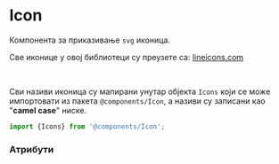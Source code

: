 

<Meta title="Components/Icon" component={Icon} decorators={[withKnobs]}/>

# Icon

Компонента за приказивање `svg` иконица.

Све иконице у овој библиотеци су преузете са: [lineicons.com](https://lineicons.com/icons/)

<br />

<IconGallery>
  <IconItem name="add-files"><Icon icon="add-files" /></IconItem>
  <IconItem name="archive"><Icon icon="archive" /></IconItem>
  <IconItem name="arrow-left"><Icon icon="arrow-left" /></IconItem>
  <IconItem name="arrow-right"><Icon icon="arrow-right" /></IconItem>
  <IconItem name="backward"><Icon icon="backward" /></IconItem>
  <IconItem name="bold"><Icon icon="bold" /></IconItem>
  <IconItem name="bookmark"><Icon icon="bookmark" /></IconItem>
  <IconItem name="calculator"><Icon icon="calculator" /></IconItem>
  <IconItem name="calendar"><Icon icon="calendar" /></IconItem>
  <IconItem name="checkmark"><Icon icon="checkmark" /></IconItem>
  <IconItem name="chevron-left"><Icon icon="chevron-left" /></IconItem>
  <IconItem name="chevron-right"><Icon icon="chevron-right" /></IconItem>
  <IconItem name="clipboard"><Icon icon="clipboard" /></IconItem>
  <IconItem name="close"><Icon icon="close" /></IconItem>
  <IconItem name="code"><Icon icon="code" /></IconItem>
  <IconItem name="coffee-cup"><Icon icon="coffee-cup" /></IconItem>
  <IconItem name="cog"><Icon icon="cog" /></IconItem>
  <IconItem name="creative-commons"><Icon icon="creative-commons" /></IconItem>
  <IconItem name="cut"><Icon icon="cut" /></IconItem>
  <IconItem name="download"><Icon icon="download" /></IconItem>
  <IconItem name="eraser"><Icon icon="eraser" /></IconItem>
  <IconItem name="eye"><Icon icon="eye" /></IconItem>
  <IconItem name="folder"><Icon icon="folder" /></IconItem>
</IconGallery>

Сви називи иконица су мапирани унутар објекта `Icons` који се може импортовати из пакета `@components/Icon`, а називи су записани као
"**camel case**" ниске.

```js
import {Icons} from '@components/Icon';
```

### Атрибути

<Props of={Icon} />
